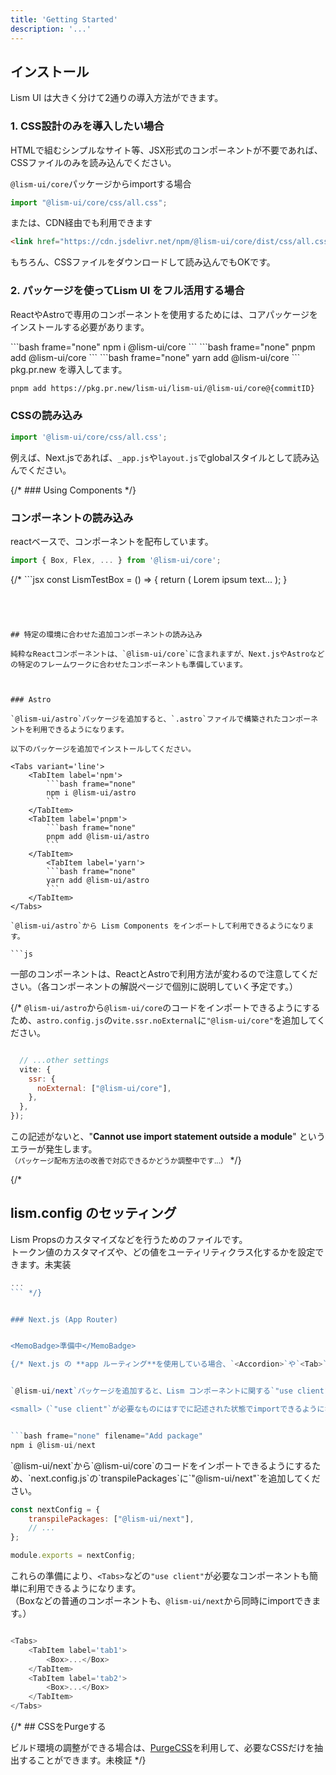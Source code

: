 ```yaml
---
title: 'Getting Started'
description: '...'
---
```




## インストール

Lism UI は大きく分けて2通りの導入方法ができます。

### 1. CSS設計のみを導入したい場合

HTMLで組むシンプルなサイト等、JSX形式のコンポーネントが不要であれば、CSSファイルのみを読み込んでください。


<PreviewTitle>`@lism-ui/core`パッケージからimportする場合</PreviewTitle>

```js
import "@lism-ui/core/css/all.css";
```


<PreviewTitle>または、CDN経由でも利用できます</PreviewTitle>
```html
<link href="https://cdn.jsdelivr.net/npm/@lism-ui/core/dist/css/all.css" rel="stylesheet" />
```

もちろん、CSSファイルをダウンロードして読み込んでもOKです。


### 2. パッケージを使ってLism UI をフル活用する場合

ReactやAstroで専用のコンポーネントを使用するためには、コアパッケージをインストールする必要があります。

<Tabs variant='line'>
	<TabItem label='npm'>
		```bash frame="none"
		npm i @lism-ui/core
		```
	</TabItem>
	<TabItem label='pnpm'>
		```bash frame="none"
		pnpm add @lism-ui/core
		```
	</TabItem>
		<TabItem label='yarn'>
		```bash frame="none"
		yarn add @lism-ui/core
		```
	</TabItem>
</Tabs>

<Note title='最新版mainブランチのテスト'>
pkg.pr.new を導入してます。

```zsh frame="none"
pnpm add https://pkg.pr.new/lism-ui/lism-ui/@lism-ui/core@{commitID}
```
</Note>



### CSSの読み込み

```js
import '@lism-ui/core/css/all.css';
```

例えば、Next.jsであれば、`_app.js`や`layout.js`でglobalスタイルとして読み込んでください。


{/* ### Using Components */}
### コンポーネントの読み込み

reactベースで、コンポーネントを配布しています。

```jsx
import { Box, Flex, ... } from '@lism-ui/core';
```

{/* ```jsx
const LismTestBox = () => {
	return (
		<Box p='20' bgc='base-2'>
			<Text fz="l">Lorem ipsum text...</Text>
		</Box>
	);
}
``` */}




## 特定の環境に合わせた追加コンポーネントの読み込み

純粋なReactコンポーネントは、`@lism-ui/core`に含まれますが、Next.jsやAstroなどの特定のフレームワークに合わせたコンポーネントも準備しています。



### Astro

`@lism-ui/astro`パッケージを追加すると、`.astro`ファイルで構築されたコンポーネントを利用できるようになります。

以下のパッケージを追加でインストールしてください。

<Tabs variant='line'>
	<TabItem label='npm'>
		```bash frame="none"
		npm i @lism-ui/astro
		```
	</TabItem>
	<TabItem label='pnpm'>
		```bash frame="none"
		pnpm add @lism-ui/astro
		```
	</TabItem>
		<TabItem label='yarn'>
		```bash frame="none"
		yarn add @lism-ui/astro
		```
	</TabItem>
</Tabs>

`@lism-ui/astro`から Lism Components をインポートして利用できるようになります。

```js
```

一部のコンポーネントは、ReactとAstroで利用方法が変わるので注意してください。（各コンポーネントの解説ページで個別に説明していく予定です。）


{/* <Callout type='warning'>
`@lism-ui/astro`から`@lism-ui/core`のコードをインポートできるようにするため、`astro.config.js`の`vite.ssr.noExternal`に`"@lism-ui/core"`を追加してください。
</Callout>

```js filename="astro.config.js"

  // ...other settings 
  vite: {
    ssr: {
      noExternal: ["@lism-ui/core"],
    },
  },
});
```

この記述がないと、"**Cannot use import statement outside a module**" というエラーが発生します。  
<small>（パッケージ配布方法の改善で対応できるかどうか調整中です...）</small> */}




{/* 
## lism.config のセッティング

Lism Propsのカスタマイズなどを行うためのファイルです。  
トークン値のカスタマイズや、どの値をユーティリティクラス化するかを設定できます。<MemoBadge>未実装</MemoBadge>

```js filename="lism.config.js"
...
``` */}


### Next.js (App Router)


<MemoBadge>準備中</MemoBadge>

{/* Next.js の **app ルーティング**を使用している場合、`<Accordion>`や`<Tab>`を使うには`"use client"`の記述が必要になりますが、 */}


`@lism-ui/next`パッケージを追加すると、Lism コンポーネントに関する`"use client"`の記述を省略することができるようになります。

<small>（`"use client"`が必要なものにはすでに記述された状態でimportできるようになります。）</small>


```bash frame="none" filename="Add package"
npm i @lism-ui/next
```

<Callout type='warning'>
`@lism-ui/next`から`@lism-ui/core`のコードをインポートできるようにするため、`next.config.js`の`transpilePackages`に`"@lism-ui/next"`を追加してください。
</Callout>


```js filename="next.config.js"
const nextConfig = {
	transpilePackages: ["@lism-ui/next"],
	// ...
};

module.exports = nextConfig;
```


これらの準備により、`<Tabs>`などの`"use client"`が必要なコンポーネントも簡単に利用できるようになります。  
（Boxなどの普通のコンポーネントも、`@lism-ui/next`から同時にimportできます。）

```js

<Tabs>
	<TabItem label='tab1'>
		<Box>...</Box>
	</TabItem>
	<TabItem label='tab2'>
		<Box>...</Box>
	</TabItem>
</Tabs>
```


{/* ## CSSをPurgeする

ビルド環境の調整ができる場合は、[PurgeCSS](https://purgecss.com/)を利用して、必要なCSSだけを抽出することができます。<MemoBadge>未検証</MemoBadge> */}
